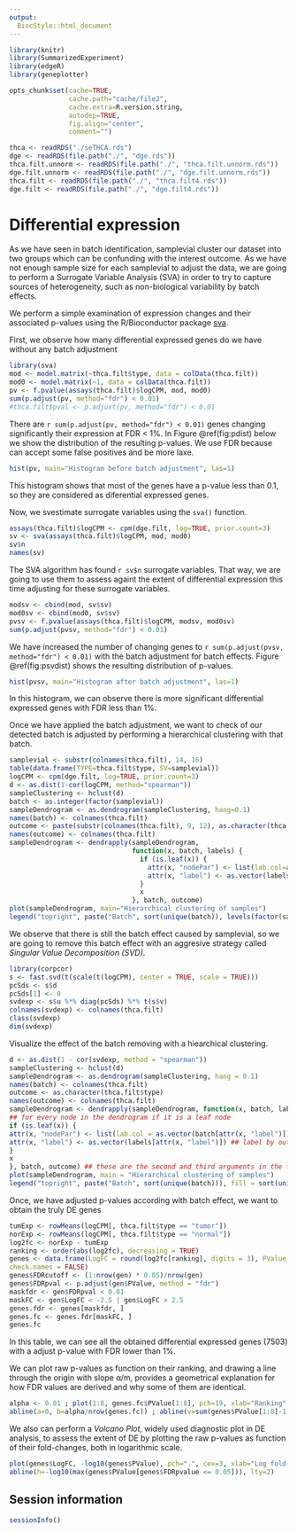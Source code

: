 ```yaml
---
output:
  BiocStyle::html_document
---
```


<!---
Because we split the analysis pipeline in different independent files,
to speed up processing it, here in the setup block we load libraries and
objects that were loaded or produced in the previously processed file,
and which are necessary in this file.
--->

```r
library(knitr)
library(SummarizedExperiment)
library(edgeR)
library(geneplotter)

opts_chunk$set(cache=TRUE,
               cache.path="cache/file2",
               cache.extra=R.version.string,
               autodep=TRUE,
               fig.align="center",
               comment="")

thca <- readRDS("./seTHCA.rds")
dge <- readRDS(file.path("./", "dge.rds"))
thca.filt.unnorm <- readRDS(file.path("./", "thca.filt.unnorm.rds"))
dge.filt.unnorm <- readRDS(file.path("./", "dge.filt.unnorm.rds"))
thca.filt <- readRDS(file.path("./", "thca.filt4.rds"))
dge.filt <- readRDS(file.path("./", "dge.filt4.rds"))
```

# Differential expression

As we have seen in batch identification, samplevial cluster our dataset into two groups which can be confunding with the interest outcome. As we have not enough sample size for each samplevial to adjust the data, we are going to perform a Surrogate Variable Analysis (SVA) in order to try to capture sources of heterogeneity, such as non-biological variability by batch effects.

We perform a simple examination of expression changes and their associated p-values using the R/Bioconductor package [sva](http://bioconductor.org/packages/sva).

First, we observe how many differential expressed genes do we have without any batch adjustment

```r
library(sva)
mod <- model.matrix(~thca.filt$type, data = colData(thca.filt))
mod0 <- model.matrix(~1, data = colData(thca.filt))
pv <- f.pvalue(assays(thca.filt)$logCPM, mod, mod0)
sum(p.adjust(pv, method="fdr") < 0.01)
#thca.filt$pval <- p.adjust(pv, method="fdr") < 0.01
```

There are `r sum(p.adjust(pv, method="fdr") < 0.01)` genes changing significantly
their expression at FDR < 1%. In Figure \@ref(fig:pdist) below we show the distribution of the resulting p-values.
We use FDR because can accept some false positives and be more laxe. 

```r
hist(pv, main="Histogram before batch adjustment", las=1)
```

This histogram shows that most of the genes have a p-value less than 0.1, so they are considered as diferential expressed genes.

Now, we svestimate surrogate variables using the `sva()` function.

```r
assays(thca.filt)$logCPM <- cpm(dge.filt, log=TRUE, prior.count=3)
sv <- sva(assays(thca.filt)$logCPM, mod, mod0)
sv$n
names(sv)
```

The SVA algorithm has found `r sv$n` surrogate variables. That way, we are going to use them to assess againt the extent of differential expression this time adjusting for these surrogate variables.

```r
modsv <- cbind(mod, sv$sv)
mod0sv <- cbind(mod0, sv$sv)
pvsv <- f.pvalue(assays(thca.filt)$logCPM, modsv, mod0sv)
sum(p.adjust(pvsv, method="fdr") < 0.01)
```

We have increased the number of changing genes to `r sum(p.adjust(pvsv, method="fdr") < 0.01)` with the batch adjustment for batch effects.
Figure \@ref(fig:psvdist) shows the resulting distribution of p-values.

```r
hist(pvsv, main="Histogram after batch adjustment", las=1)
```

In this histogram, we can observe there is more significant differential expressed genes with FDR less than 1%.

Once we have applied the batch adjustment, we want to check of our detected batch is adjusted by performing a hierarchical clustering with that batch.

```r
samplevial <- substr(colnames(thca.filt), 14, 16)
table(data.frame(TYPE=thca.filt$type, SV=samplevial))
logCPM <- cpm(dge.filt, log=TRUE, prior.count=3)
d <- as.dist(1-cor(logCPM, method="spearman"))
sampleClustering <- hclust(d)
batch <- as.integer(factor(samplevial))
sampleDendrogram <- as.dendrogram(sampleClustering, hang=0.1)
names(batch) <- colnames(thca.filt)
outcome <- paste(substr(colnames(thca.filt), 9, 12), as.character(thca.filt$type), sep="-")
names(outcome) <- colnames(thca.filt)
sampleDendrogram <- dendrapply(sampleDendrogram,
                               function(x, batch, labels) {
                                 if (is.leaf(x)) {
                                   attr(x, "nodePar") <- list(lab.col=as.vector(batch[attr(x, "label")]))
                                   attr(x, "label") <- as.vector(labels[attr(x, "label")])
                                 }
                                 x
                               }, batch, outcome)
plot(sampleDendrogram, main="Hierarchical clustering of samples")
legend("topright", paste("Batch", sort(unique(batch)), levels(factor(samplevial))), fill=sort(unique(batch)))
```

We observe that there is still the batch effect caused by samplevial, so we are going to remove this batch effect with an aggresive strategy called *Singular Value Decomposition (SVD)*. 

```r
library(corpcor)
s <- fast.svd(t(scale(t(logCPM), center = TRUE, scale = TRUE)))
pcSds <- s$d
pcSds[1] <- 0
svdexp <- s$u %*% diag(pcSds) %*% t(s$v)
colnames(svdexp) <- colnames(thca.filt)
class(svdexp)
dim(svdexp)
```

Visualize the effect of the batch removing with a hiearchical clustering.

```r
d <- as.dist(1 - cor(svdexp, method = "spearman"))
sampleClustering <- hclust(d)
sampleDendrogram <- as.dendrogram(sampleClustering, hang = 0.1)
names(batch) <- colnames(thca.filt)
outcome <- as.character(thca.filt$type)
names(outcome) <- colnames(thca.filt)
sampleDendrogram <- dendrapply(sampleDendrogram, function(x, batch, labels) {
## for every node in the dendrogram if it is a leaf node
if (is.leaf(x)) {
attr(x, "nodePar") <- list(lab.col = as.vector(batch[attr(x, "label")])) ## color by batch
attr(x, "label") <- as.vector(labels[attr(x, "label")]) ## label by outcome
}
x
}, batch, outcome) ## these are the second and third arguments in the function
plot(sampleDendrogram, main = "Hierarchical clustering of samples")
legend("topright", paste("Batch", sort(unique(batch))), fill = sort(unique(batch)))
```

Once, we have adjusted p-values according with batch effect, we want to obtain the truly DE genes

```r
tumExp <- rowMeans(logCPM[, thca.filt$type == "tumor"])
norExp <- rowMeans(logCPM[, thca.filt$type == "normal"])
log2fc <- norExp - tumExp
ranking <- order(abs(log2fc), decreasing = TRUE)
genes <- data.frame(LogFC = round(log2fc[ranking], digits = 3), PValue = round(pvsv, digits = 3), row.names = rowData(thca.filt)$symbol[ranking],
check.names = FALSE)
genes$FDRcutoff <- (1:nrow(gen) * 0.05)/nrow(gen)
genes$FDRpval <- p.adjust(gen$PValue, method = "fdr")
maskfdr <- gen$FDRpval < 0.01
maskFC <- gen$LogFC < -2.5 | gen$LogFC > 2.5
genes.fdr <- genes[maskfdr, ]
genes.fc <- genes.fdr[maskFC, ]
genes.fc
```

In this table, we can see all the obtained differential expressed genes (7503) with a adjust p-value with FDR lower than 1%. 

We can plot raw p-values as function on their ranking, and drawing a line through the origin with slope α/m, provides a geometrical explanation for how FDR values are derived and why some of them are identical.

```r
alpha <- 0.01 ; plot(1:8, genes.fc$PValue[1:8], pch=19, xlab="Ranking", ylab="Raw p-value", las=1, main = "Plot of raw P-values")
abline(a=0, b=alpha/nrow(genes.fc)) ; abline(v=sum(genes$PValue[1:8]-1:8*alpha/nrow(genes) < 0), lty=2)
```

We also can perform a *Volcano Plot*, widely used diagnostic
plot in DE analysis, to assess the extent of DE by plotting the raw p-values as function of their fold-changes, both in logarithmic scale.

```r
plot(genes$LogFC, -log10(genes$PValue), pch=".", cex=3, xlab="Log fold-change", ylab="Raw p-value", las=1)
abline(h=-log10(max(genes$PValue[genes$FDRpvalue <= 0.05])), lty=2)
```

## Session information

```r
sessionInfo()
```